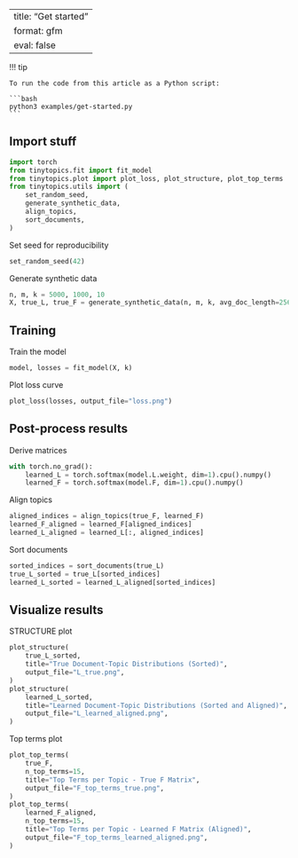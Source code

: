 <!-- `.md` and `.py` files are generated from the `.qmd` file. Please edit that file. -->

---
title: "Get started"
format: gfm
eval: false
---

!!! tip

    To run the code from this article as a Python script:

    ```bash
    python3 examples/get-started.py
    ```

## Import stuff

```python
import torch
from tinytopics.fit import fit_model
from tinytopics.plot import plot_loss, plot_structure, plot_top_terms
from tinytopics.utils import (
    set_random_seed,
    generate_synthetic_data,
    align_topics,
    sort_documents,
)
```

Set seed for reproducibility

```python
set_random_seed(42)
```

Generate synthetic data

```python
n, m, k = 5000, 1000, 10
X, true_L, true_F = generate_synthetic_data(n, m, k, avg_doc_length=256 * 256)
```

## Training

Train the model

```python
model, losses = fit_model(X, k)
```

Plot loss curve

```python
plot_loss(losses, output_file="loss.png")
```

## Post-process results

Derive matrices

```python
with torch.no_grad():
    learned_L = torch.softmax(model.L.weight, dim=1).cpu().numpy()
    learned_F = torch.softmax(model.F, dim=1).cpu().numpy()
```

Align topics

```python
aligned_indices = align_topics(true_F, learned_F)
learned_F_aligned = learned_F[aligned_indices]
learned_L_aligned = learned_L[:, aligned_indices]
```

Sort documents

```python
sorted_indices = sort_documents(true_L)
true_L_sorted = true_L[sorted_indices]
learned_L_sorted = learned_L_aligned[sorted_indices]
```

## Visualize results

STRUCTURE plot

```python
plot_structure(
    true_L_sorted,
    title="True Document-Topic Distributions (Sorted)",
    output_file="L_true.png",
)
plot_structure(
    learned_L_sorted,
    title="Learned Document-Topic Distributions (Sorted and Aligned)",
    output_file="L_learned_aligned.png",
)
```

Top terms plot

```python
plot_top_terms(
    true_F,
    n_top_terms=15,
    title="Top Terms per Topic - True F Matrix",
    output_file="F_top_terms_true.png",
)
plot_top_terms(
    learned_F_aligned,
    n_top_terms=15,
    title="Top Terms per Topic - Learned F Matrix (Aligned)",
    output_file="F_top_terms_learned_aligned.png",
)
```

